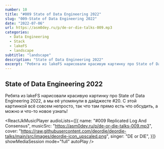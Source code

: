 ```yaml
---
number: 10
title: "#009 State of Data Engineering 2022"
slug: "009-State of Data Engineering 2022"
date: "2022-07-06"
url: https://asm0dey.ru/p/de-or-die-talks-009.mp3
categories:
  - Data Engineering
  - Stack
  - lakeFS
  - landscape
subtitle: "landscape"
description: "State of Data Engineering 2022"
excerpt: "Ребята из lakeFS нарисовали красивую картинку про State of Data Engineering 2022, а мы её упомянули в дайджесте #20 (https://digest.deordie.org/20_Fantastic_Beasts_And_Where_To_Find_Them/)"
---
```


## State of Data Engineering 2022

Ребята из lakeFS нарисовали красивую картинку про <OutboundLink href="https://lakefs.io/the-state-of-data-engineering-2022/">State of Data Engineering 2022</OutboundLink>, а мы её упомянули в <OutboundLink href="https://digest.deordie.org/20_Fantastic_Beasts_And_Where_To_Find_Them/">дайджесте #20</OutboundLink>. С этой картинкой всё совсем непросто, так что там прямо есть что обсудить, а можно и что-то новое узнать!

<ReactJkMusicPlayer
  audioLists={[{
    name: "#009 Replicated Log And Consensus",
    musicSrc: "https://asm0dey.ru/p/de-or-die-talks-009.mp3",
    cover: "https://raw.githubusercontent.com/deordie/deordie-talks/main/src/images/deordie-icon_upscaled.png",
    singer: "DE or DIE",
  }]}
  showMediaSession
  mode="full"
  autoPlay
/>
